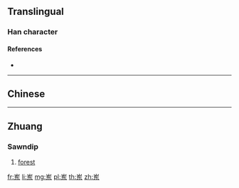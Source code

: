 {{also|崠|崬}}
==Translingual==

===Han character===
{{Han char|rn=46|rad=山|as=05|sn=8|four=|canj=UKD|ids=⿱山东}}

====References====
* {{Han ref|kx=0310.071|hdz=10766.090|uh=5CBD|ud=23741}}

----

==Chinese==
{{zh-see|崬}}

----

==Zhuang==

===Sawndip===
{{head|za|Han characters|traditional form|崬|tr=[[ndoeng]]|sort=ndoeng}}

# [[forest]]

[[fr:岽]]
[[li:岽]]
[[mg:岽]]
[[pl:岽]]
[[th:岽]]
[[zh:岽]]